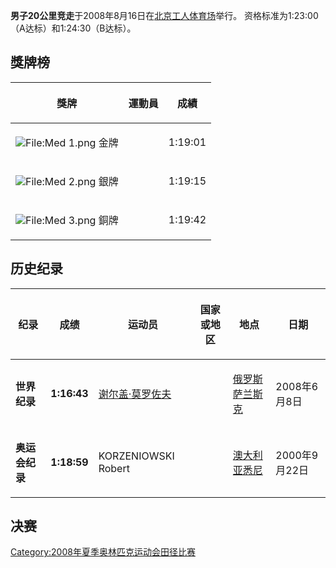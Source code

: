 {{2008年奥运会田径}}

'''男子20公里竞走'''于2008年8月16日在[[北京工人体育场|北京工人体育场]]举行。
资格标准为1:23:00（A达标）和1:24:30（B达标）。

== 獎牌榜 ==
{| class="wikitable"
|- bgcolor="#efefef"
!align="center"|'''獎牌'''
!align="center"|'''運動員'''
!align="center"|'''成績'''
|-
| bgcolor="gold" | [[File:Med_1.png|File:Med 1.png]] 金牌
| {{flagIOCathlete|[[瓦列里·博尔钦|瓦列里·-{zh-hans:博尔钦;zh-hk:波切;zh-tw:博爾金;}-]]|RUS|2008年夏季}}||1:19:01
|-
| bgcolor="silver" | [[File:Med_2.png|File:Med 2.png]] 銀牌
| {{flagIOCathlete|[[赫费尔松·佩雷斯|赫费尔松·-{zh-hans:佩雷斯;zh-hk:佩雷斯;zh-tw:培瑞斯;}-]]|ECU|2008年夏季}}||1:19:15 
|-
| bgcolor="cc9966" | [[File:Med_3.png|File:Med 3.png]] 銅牌
| {{flagIOCathlete|[[贾里德·塔伦特|贾里德·-{zh-hans:塔伦特;zh-hk:泰蘭特;zh-tw:塔倫特;}-]]|AUS|2008年夏季}}||1:19:42 
|}

== 历史纪录 ==

{|class="wikitable sortable" width=70% align=center style="text-align:left; font-size:small;"
|-bgcolor=#efefef
!纪录
!成绩
!运动员
!国家或地区
!地点
!日期
|-
|'''世界纪录'''	||'''1:16:43'''	||[[谢尔盖·莫罗佐夫|谢尔盖·莫罗佐夫]]	||{{flagIOC|RUS|2008年夏季}}||[[俄罗斯|俄罗斯]][[萨兰斯克|萨兰斯克]]||2008年6月8日
|-
|'''奥运会纪录'''||'''1:18:59'''	||KORZENIOWSKI Robert	||{{flagIOC|POL|2008年夏季}}	||[[澳大利亚|澳大利亚]][[悉尼|悉尼]]	||2000年9月22日
|}


== 决赛 ==

[[Category:2008年夏季奥林匹克运动会田径比赛|Category:2008年夏季奥林匹克运动会田径比赛]]